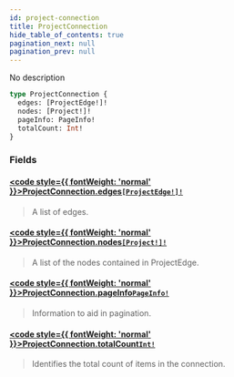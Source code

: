 ```yaml
---
id: project-connection
title: ProjectConnection
hide_table_of_contents: true
pagination_next: null
pagination_prev: null
---
```








No description

```graphql
type ProjectConnection {
  edges: [ProjectEdge!]!
  nodes: [Project!]!
  pageInfo: PageInfo!
  totalCount: Int!
}
```


### Fields

#### [<code style={{ fontWeight: 'normal' }}>ProjectConnection.<b>edges</b></code>](#)<Bullet />[`[ProjectEdge!]!`](/objects/project-edge) <Badge class="secondary" text="non-null"/> <Badge class="secondary" text="object"/>
> A list of edges.
> 

#### [<code style={{ fontWeight: 'normal' }}>ProjectConnection.<b>nodes</b></code>](#)<Bullet />[`[Project!]!`](/objects/project) <Badge class="secondary" text="non-null"/> <Badge class="secondary" text="object"/>
> A list of the nodes contained in ProjectEdge.
> 

#### [<code style={{ fontWeight: 'normal' }}>ProjectConnection.<b>pageInfo</b></code>](#)<Bullet />[`PageInfo!`](/objects/page-info) <Badge class="secondary" text="non-null"/> <Badge class="secondary" text="object"/>
> Information to aid in pagination.
> 

#### [<code style={{ fontWeight: 'normal' }}>ProjectConnection.<b>totalCount</b></code>](#)<Bullet />[`Int!`](/scalars/int) <Badge class="secondary" text="non-null"/> <Badge class="secondary" text="scalar"/>
> Identifies the total count of items in the connection.
> 






